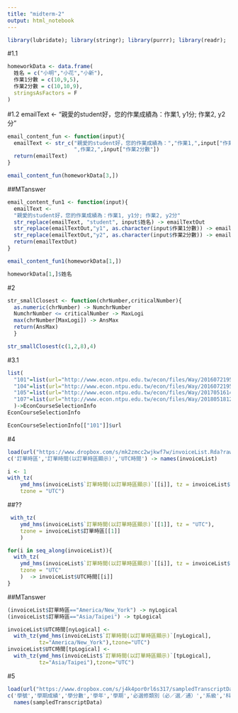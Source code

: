 ```yaml
---
title: "midterm-2"
output: html_notebook
---
```


```r
library(lubridate); library(stringr); library(purrr); library(readr);
```
#1.1
```r
homeworkData <- data.frame(
  姓名 = c("小明","小花","小新"),
  作業1分數 = c(10,9,5),
  作業2分數 = c(10,10,9),
  stringsAsFactors = F
)
```

#1.2
emailText <-
  "親愛的student好，您的作業成績為：作業1, y1分; 作業2, y2分"
```r
email_content_fun <- function(input){
  emailText <- str_c("親愛的student好，您的作業成績為：","作業1,",input["作業1分數"],
                     ",作業2,",input["作業2分數"])
  return(emailText)
}
```

```r
email_content_fun(homeworkData[3,])
```
##MTanswer
```r
email_content_fun1 <- function(input){
  emailText <-
  "親愛的student好，您的作業成績為：作業1, y1分; 作業2, y2分"
  str_replace(emailText, "student", input$姓名) -> emailTextOut
  str_replace(emailTextOut,"y1", as.character(input$作業1分數)) -> emailTextOut
  str_replace(emailTextOut,"y2", as.character(input$作業2分數)) -> emailTextOut
  return(emailTextOut)
}


```

```r
email_content_fun1(homeworkData[1,])
```
```r
homeworkData[1,]$姓名
```
#2
```r
str_smallClosest <- function(chrNumber,criticalNumber){
  as.numeric(chrNumber) -> NumchrNumber
  NumchrNumber <= criticalNumber -> MaxLogi
  max(chrNumber[MaxLogi]) -> AnsMax
  return(AnsMax)
  } 
```


```r
str_smallClosest(c(1,2,8),4)
```


#3.1
```r
list(
  "101"=list(url="http://www.econ.ntpu.edu.tw/econ/files/Way/2016072195021.doc"),
  "104"=list(url="http://www.econ.ntpu.edu.tw/econ/files/Way/2016072195041.doc"),
  "105"=list(url="http://www.econ.ntpu.edu.tw/econ/files/Way/20170516144353.doc"),
  "107"=list(url="http://www.econ.ntpu.edu.tw/econ/files/Way/20180518121643.pdf")
  )->EconCourseSelectionInfo
EconCourseSelectionInfo
```

```r
EconCourseSelectionInfo[["101"]]$url
```

#4

```r
load(url("https://www.dropbox.com/s/mk2zmcc2wjkwf7w/invoiceList.Rda?raw=true"))
c('訂單時區','訂單時間(以訂單時區顯示)','UTC時間') -> names(invoiceList)
```

```r
i <- 1
with_tz(
    ymd_hms(invoiceList$`訂單時間(以訂單時區顯示)`[[i]], tz = invoiceList$訂單時區[[i]]), 
    tzone = "UTC")
```
##??
```r
 with_tz(
    ymd_hms(invoiceList$`訂單時間(以訂單時區顯示)`[[1]], tz = "UTC"), 
    tzone = invoiceList$訂單時區[[1]]
    )
```


```r
for(i in seq_along(invoiceList)){
  with_tz(
    ymd_hms(invoiceList$`訂單時間(以訂單時區顯示)`[[i]], tz = invoiceList$訂單時區[[i]]), 
    tzone = "UTC"
    )  -> invoiceList$UTC時間[[i]]
}
```
##MTanswer
```r
(invoiceList$訂單時區=="America/New_York") -> nyLogical
(invoiceList$訂單時區=="Asia/Taipei") -> tpLogical

invoiceList$UTC時間[nyLogical] <-
  with_tz(ymd_hms(invoiceList$`訂單時間(以訂單時區顯示)`[nyLogical],
          tz="America/New_York"),tzone="UTC")
invoiceList$UTC時間[tpLogical] <-
  with_tz(ymd_hms(invoiceList$`訂單時間(以訂單時區顯示)`[tpLogical],
          tz="Asia/Taipei"),tzone="UTC")

```


#5
```r
load(url("https://www.dropbox.com/s/j4k4por0rl6s317/sampledTranscriptData.Rda?raw=true"))
c('學號','學期成績','學分數','學年','學期','必選修類別（必／選／通）','系級','科目名稱','年級','學屆') ->
  names(sampledTranscriptData)
```

